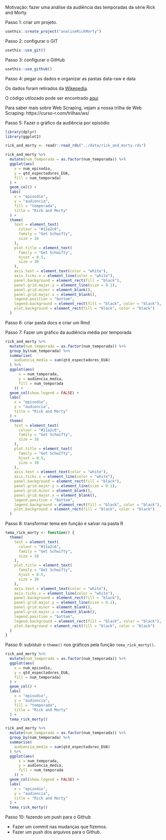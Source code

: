 
Motivação: fazer uma análise da audiência das temporadas da série Rick and Morty.

Passo 1: criar um projeto.

```r
usethis::create_project("analiseRickMorty")
```

Passo 2: configurar o GIT

```r
usethis::use_git()
```

Passo 3: configurar o GitHub

```r
usethis::use_github()
```

Passo 4: pegar os dados e organizar as pastas data-raw e data

Os dados foram retirados da [Wikepedia](https://en.wikipedia.org/wiki/List_of_Rick_and_Morty_episodes).

O código utilozado pode ser encontrado [aqui](https://raw.githubusercontent.com/curso-r/main-r4ds-2/master/data-raw/rick_and_morty.R)

Para saber mais sobre Web Scraping, vejam a nossa trilha de Web Scraping: https://curso-r.com/trilhas/ws/

Passo 5: Fazer o gráfico da audiência por episódio

```r
library(dplyr)
library(ggplot2)

rick_and_morty <- readr::read_rds("../data/rick_and_morty.rds")

rick_and_morty %>%
  mutate(num_temporada = as.factor(num_temporada)) %>%
  ggplot(aes(
    x = num_episodio,
    y = qtd_espectadores_EUA,
    fill = num_temporada)
  ) +
  geom_col() +
  labs(
    x = "episodio",
    y = "audiencia",
    fill = "temporada",
    title = "Rick and Morty"
  ) +
  theme(
    text = element_text(
      colour = "#11a2c6",
      family = "Get Schwifty",
      size = 16
    ),
    plot.title = element_text(
      family = "Get Schwifty",
      hjust = 0.5,
      size = 30
    ),
    axis.text = element_text(color = "white"),
    axis.ticks.x = element_line(color = "white"),
    panel.background = element_rect(fill = "black"),
    panel.grid.major.y = element_line(size = 0.1),
    panel.grid.minor = element_blank(),
    panel.grid.major.x = element_blank(),
    legend.position = "bottom",
    legend.background = element_rect(fill = "black", color = "black"),
    plot.background = element_rect(fill = "black", color = "black")
  )
```


Passo 6: criar pasta docs e criar um Rmd


Passo 7: Fazer um gráfico da audiência média por temporada


```r
rick_and_morty %>%
  mutate(num_temporada = as.factor(num_temporada)) %>% 
  group_by(num_temporada) %>% 
  summarise(
    audiencia_media = sum(qtd_espectadores_EUA)
  ) %>% 
  ggplot(aes(
      x = num_temporada,
      y = audiencia_media,
      fill = num_temporada
    )) +
  geom_col(show.legend = FALSE) +
  labs(
    x = "episodio",
    y = "audiencia",
    title = "Rick and Morty"
  ) +
  theme(
    text = element_text(
      colour = "#11a2c6",
      family = "Get Schwifty",
      size = 16
    ),
    plot.title = element_text(
      family = "Get Schwifty",
      hjust = 0.5,
      size = 30
    ),
    axis.text = element_text(color = "white"),
    axis.ticks.x = element_line(color = "white"),
    panel.background = element_rect(fill = "black"),
    panel.grid.major.y = element_line(size = 0.1),
    panel.grid.minor = element_blank(),
    panel.grid.major.x = element_blank(),
    legend.position = "bottom",
    legend.background = element_rect(fill = "black", color = "black"),
    plot.background = element_rect(fill = "black", color = "black")
  )
```

Passo 8: transformar tema em função e salvar na pasta R

```r
tema_rick_morty <- function() {
  theme(
    text = element_text(
      colour = "#11a2c6",
      family = "Get Schwifty",
      size = 16
    ),
    plot.title = element_text(
      family = "Get Schwifty",
      hjust = 0.5,
      size = 30
    ),
    axis.text = element_text(color = "white"),
    axis.ticks.x = element_line(color = "white"),
    panel.background = element_rect(fill = "black"),
    panel.grid.major.y = element_line(size = 0.1),
    panel.grid.minor = element_blank(),
    panel.grid.major.x = element_blank(),
    legend.position = "bottom",
    legend.background = element_rect(fill = "black", color = "black"),
    plot.background = element_rect(fill = "black", color = "black")
  )
}
```

Passo 9: subistuir o `theme()` nos gráficos pela função `tema_rick_morty()`.


```r
rick_and_morty %>%
  mutate(num_temporada = as.factor(num_temporada)) %>%
  ggplot(aes(
    x = num_episodio,
    y = qtd_espectadores_EUA,
    fill = num_temporada)
  ) +
  geom_col() +
  labs(
    x = "episodio",
    y = "audiencia",
    fill = "temporada",
    title = "Rick and Morty"
  ) +
  tema_rick_morty()

rick_and_morty %>%
  mutate(num_temporada = as.factor(num_temporada)) %>% 
  group_by(num_temporada) %>% 
  summarise(
    audiencia_media = sum(qtd_espectadores_EUA)
  ) %>% 
  ggplot(aes(
      x = num_temporada,
      y = audiencia_media,
      fill = num_temporada
    )) +
  geom_col(show.legend = FALSE) +
  labs(
    x = "episodio",
    y = "audiencia",
    title = "Rick and Morty"
  ) + 
  tema_rick_morty()
```

Passo 10: fazendo um push para o Github

- Fazer um commit nas mudanças que fizemos.
- Fazer um push dos arquivos para o Github.
